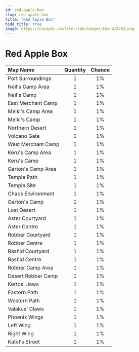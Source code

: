 ```yaml
---
id: red-apple-box
slug: red-apple-box
title: "Red Apple Box"
hide_title: true
image: https://nosapki.nostale.club/images/Ikona/2383.png
---
```



# <ItemIcon iconId="2383" height="32"/> Red Apple Box
|Map Name|Quantity|Chance|
|:--|:-:|:-:|
|Port Surroundings|1|1%|
|Neil's Camp Area|1|1%|
|Neil's Camp|1|1%|
|East Merchant Camp|1|1%|
|Melki's Camp Area|1|1%|
|Melki's Camp|1|1%|
|Northern Desert|1|1%|
|Volcano Gate|1|1%|
|West Merchant Camp|1|1%|
|Keru's Camp Area|1|1%|
|Keru's Camp|1|1%|
|Garton's Camp Area|1|1%|
|Temple Path|1|1%|
|Temple Site|1|1%|
|Chaos Environment|1|1%|
|Garton's Camp|1|1%|
|Lost Desert|1|1%|
|Aster Courtyard|1|1%|
|Aster Centre|1|1%|
|Robber Courtyard|1|1%|
|Robber Centre|1|1%|
|Rashid Courtyard|1|1%|
|Rashid Centre|1|1%|
|Robber Camp Area|1|1%|
|Desert Robber Camp|1|1%|
|Kertos' Jaws|1|1%|
|Eastern Path|1|1%|
|Western Path|1|1%|
|Valakus' Claws|1|1%|
|Phoenix Wings|1|1%|
|Left Wing|1|1%|
|Right Wing|1|1%|
|Katol's Street|1|1%|

